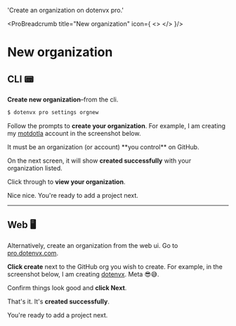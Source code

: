 

  'Create an organization on dotenvx pro.'

<ProBreadcrumb title="New organization" icon={
  <>
    <DotenvxProIcon className="h-9 w-9 text-[#0080FF]"/>
  </>
}/>
# New organization
<GuideHeading lead={description} />

## CLI 📟

**Create new organization**–from the cli.

```bash
$ dotenvx pro settings orgnew
```

Follow the prompts to **create your organization**. For example, I am creating my [motdotla](https://github.com/motdotla) account in the screenshot below.

<ScreenshotBrowser url='https://github.com/user-attachments/assets/52909ed6-6ee5-4b3a-9e2e-b535674326ac' www='pro.dotenvx.com' width='md:w-4/6' />

<Note>
  It must be an organization (or account) **you control** on GitHub.
</Note>

On the next screen, it will show **created successfully** with your organization listed.

<ScreenshotBrowser url='https://github.com/user-attachments/assets/45105b51-2c56-4e1b-96a2-5c85ad8c84ed' www='pro.dotenvx.com' width='md:w-4/6' />

Click through to **view your organization**.

<ScreenshotBrowser url='https://github.com/user-attachments/assets/e20d97dc-c6fb-4d73-85aa-f78b9098e014' www='pro.dotenvx.com' width='md:w-4/6' />

Nice nice. You're ready to add a project next.

<hr/>

## Web 🖥️

Alternatively, create an organization from the web ui. Go to [pro.dotenvx.com](https://pro.dotenvx.com).

**Click create** next to the GitHub org you wish to create. For example, in the screenshot below, I am creating [dotenvx](https://github.com/dotenvx). Meta 😎😅.

<ScreenshotBrowser url='https://github.com/user-attachments/assets/f6a70182-1b9d-4770-98b5-4cad0209b6b5' www='pro.dotenvx.com' width='md:w-4/6' />

Confirm things look good and **click Next**.

<ScreenshotBrowser url='https://github.com/user-attachments/assets/29ba3d49-b345-4be4-8da2-62d46ad17a8a' www='github.com' width='md:w-4/6' />

That's it. It's **created successfully**.

<ScreenshotBrowser url='https://github.com/user-attachments/assets/0d04f8b6-af21-4711-b977-d5efbc5f47c0' www='pro.dotenvx.com' width='md:w-4/6' />

You're ready to add a project next.
